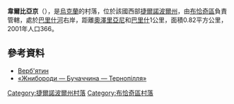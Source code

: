{{coord|49|4|8|N|25|16|21|E|scale:30000|display=title}}

'''韋爾比亞京'''（{{lang-uk|Верб'ятин}}），是[[烏克蘭|烏克蘭]]的村落，位於該國西部[[捷爾諾波爾州|捷爾諾波爾州]]，由[[布恰奇區|布恰奇區]]負責管轄，處於[[巴里什河_(德涅斯特河支流)|巴里什河]]右岸，距離[[奧澤里亞尼_(布恰奇區)|奧澤里亞尼]]和[[巴里什|巴里什]]1公里，面積0.82平方公里，2001年人口366。

==參考資料==
* [http://w1.c1.rada.gov.ua/pls/z7503/A005?rf7571=30648 Верб'ятин] {{Wayback|url=http://w1.c1.rada.gov.ua/pls/z7503/A005?rf7571=30648 |date=20180216084557 }}
* [http://zhnyborody.te.ua/ «Жнибороди — Бучаччина — Тернопілля»] {{Wayback|url=http://zhnyborody.te.ua/ |date=20170512162123 }}

{{DEFAULTSORT:Верб'ятин}}
[[Category:捷爾諾波爾州村落|Category:捷爾諾波爾州村落]]
[[Category:布恰奇區村落|Category:布恰奇區村落]]


{{Ternopil-geo-stub}}